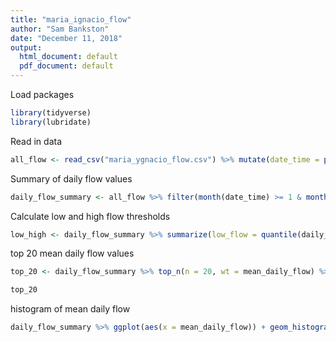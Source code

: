```yaml
---
title: "maria_ignacio_flow"
author: "Sam Bankston"
date: "December 11, 2018"
output:
  html_document: default
  pdf_document: default
---
```


Load packages

```r
library(tidyverse)
library(lubridate)
```

Read in data

```r
all_flow <- read_csv("maria_ygnacio_flow.csv") %>% mutate(date_time = paste(Date, " ", Time), date_time = mdy_hms(date_time)) %>% rename(flow = Flow) %>% select(date_time, flow) %>% mutate(Day = date(date_time), Year = year(date_time))

```

Summary of daily flow values

```r
daily_flow_summary <- all_flow %>% filter(month(date_time) >= 1 & month(date_time) < 6) %>% group_by(Year, Day) %>% summarize(mean_daily_flow = mean(flow, na.rm = TRUE)) %>% ungroup()
```

Calculate low and high flow thresholds

```r
low_high <- daily_flow_summary %>% summarize(low_flow = quantile(daily_flow_summary$mean_daily_flow, probs = .50, na.rm = TRUE), high_flow = quantile(daily_flow_summary$mean_daily_flow, probs = 0.99, na.rm = TRUE)) %>% print()
```

top 20 mean daily flow values

```r
top_20 <- daily_flow_summary %>% top_n(n = 20, wt = mean_daily_flow) %>% arrange(desc(mean_daily_flow)) 

top_20
```

histogram of mean daily flow

```r
daily_flow_summary %>% ggplot(aes(x = mean_daily_flow)) + geom_histogram() + theme_bw()
```





